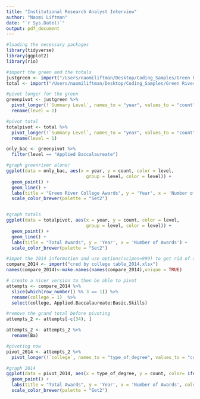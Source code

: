 ```yaml
---
title: "Institutional Research Analyst Interview"
author: "Naomi Liftman"
date: "`r Sys.Date()`"
output: pdf_document
---
```


```r
#loading the necessary packages
library(tidyverse)
library(ggplot2)
library(rio)
```

```r
#import the green and the totals
justgreen <- import("/Users/naomiliftman/Desktop/Coding_Samples/Green River College/Cred detail Table_green.xlsx")
total <- import("/Users/naomiliftman/Desktop/Coding_Samples/Green River College/Cred detail Table_total.xlsx")

#pivot longer for the green 
greenpivot <- justgreen %>%
  pivot_longer(!`Summary Level`, names_to = "year", values_to = "count") %>% 
  rename(level = 1)

#pivot total
totalpivot <- total %>%
  pivot_longer(!`Summary Level`, names_to = "year", values_to = "count") %>% 
  rename(level = 1)

only_bac <- greenpivot %>% 
  filter(level == "Applied Baccalaureate")
```

```r
#graph greenriver alone! 
ggplot(data = only_bac, aes(x = year, y = count, color = level, 
                              group = level, color = level)) + 
  geom_point() +
  geom_line() + 
  labs(title = "Green River College Awards", y = 'Year', x = 'Number of Awards') +
  scale_color_brewer(palette = "Set2")



```

```r
#graph totals
ggplot(data = totalpivot, aes(x = year, y = count, color = level, 
                              group = level, color = level)) + 
  geom_point() +
  geom_line() + 
  labs(title = "Total Awards", y = 'Year', x = 'Number of Awards') +
  scale_color_brewer(palette = "Set2")
```

```r
#impot the 2014 information and use options(scipen=999) to get rid of scientific notation
compare_2014 <- import("cred by college table_2014.xlsx") 
names(compare_2014)<-make.names(names(compare_2014),unique = TRUE)

# create a nicer version to then be able to pivot
attempts <- compare_2014 %>%
  slice(which(row_number() %% 3 == 1)) %>% 
  rename(college = 1)  %>% 
  select(college, Applied.Baccalaureate:Basic.Skills)

#remove the grand total before pivoting
attempts_2 <- attempts[-c(34), ]

attempts_2 <- attempts_2 %>% 
  rename(Ba)

#pivoting now 
pivot_2014 <- attempts_2 %>%
  pivot_longer(!`college`, names_to = "type_of_degree", values_to = "count") 
```

```r
#graph 2014
ggplot(data = pivot_2014, aes(x = type_of_degree, y = count, color= ifelse(college == "Green River", "Green River", "Other Colleges"))) + 
  geom_point() +
  labs(title = "Total Awards", y = 'Year', x = 'Number of Awards', color = "College") +
  scale_color_brewer(palette = "Set2")
```








